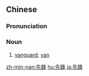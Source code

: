 {{also|先锋}}
==Chinese==
{{zh-forms|s=先锋}}

===Pronunciation===
{{zh-pron
|m=xiānfēng
|c=sin1 fung1
|h=pfs=siên-fûng
|mn=sian-hong
|cat=n
}}

===Noun===
{{zh-noun}}

# {{lb|zh|Advanced Mandarin}} [[vanguard]]; [[van]]

[[zh-min-nan:先鋒]]
[[hu:先鋒]]
[[ja:先鋒]]